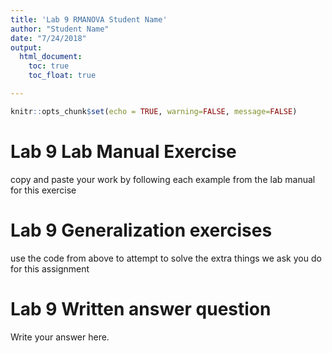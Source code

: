 ```yaml
---
title: 'Lab 9 RMANOVA Student Name'
author: "Student Name"
date: "7/24/2018"
output: 
  html_document:
    toc: true
    toc_float: true

---
```


```r
knitr::opts_chunk$set(echo = TRUE, warning=FALSE, message=FALSE)
```


# Lab 9 Lab Manual Exercise

copy and paste your work by following each example from the lab manual for this exercise

# Lab 9 Generalization exercises

use the code from above to attempt to solve the extra things we ask you do for this assignment

# Lab 9 Written answer question

Write your answer here.